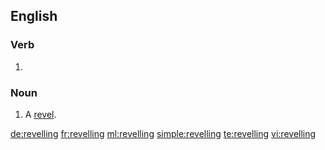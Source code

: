 ==English==

===Verb===
{{head|en}}

# {{present participle of|revel}}

===Noun===
{{en-noun}}

# A [[revel]].

[[de:revelling]]
[[fr:revelling]]
[[ml:revelling]]
[[simple:revelling]]
[[te:revelling]]
[[vi:revelling]]